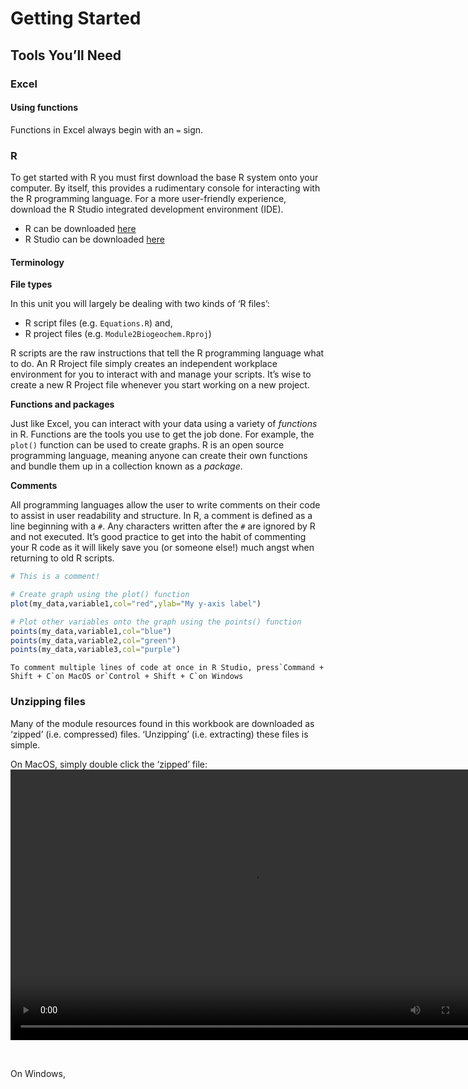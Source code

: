 # Getting Started {-}

## Tools You'll Need {-}

### Excel {-}

#### Using functions {-}

Functions in Excel always begin with an `=` sign. 


### R {-}

To get started with R you must first download the base R system onto your computer. By itself, this provides a rudimentary console for interacting with the R programming language. For a more user-friendly experience, download the R Studio integrated development environment (IDE). 

- R can be downloaded [here](https://cran.csiro.au)
- R Studio can be downloaded [here](https://rstudio.com)

#### Terminology {-}

**File types** 

In this unit you will largely be dealing with two kinds of 'R files': 

- R script files (e.g. `Equations.R`) and,
- R project files (e.g. `Module2Biogeochem.Rproj`) 

R scripts are the raw instructions that tell the R programming language what to do. An R Rroject file simply creates an independent workplace environment for you to interact with and manage your scripts. It's wise to create a new R Project file whenever you start working on a new project. 

**Functions and packages**

Just like Excel, you can interact with your data using a variety of *functions* in R. Functions are the tools you use to get the job done. For example, the `plot()` function can be used to create graphs. R is an open source programming language, meaning anyone can create their own functions and bundle them up in a collection known as a *package*. 

**Comments**

All programming languages allow the user to write comments on their code to assist in user readability and structure. In R, a comment is defined as a line beginning with a `#`. Any characters written after the `#` are ignored by R and not executed. It's good practice to get into the habit of commenting your R code as it will likely save you (or someone else!) much angst when returning to old R scripts. 

```r
# This is a comment!

# Create graph using the plot() function
plot(my_data,variable1,col="red",ylab="My y-axis label")

# Plot other variables onto the graph using the points() function
points(my_data,variable1,col="blue")
points(my_data,variable2,col="green")
points(my_data,variable3,col="purple")

```


```block2
To comment multiple lines of code at once in R Studio, press`Command + Shift + C`on MacOS or`Control + Shift + C`on Windows
```

### Unzipping files {-}

Many of the module resources found in this workbook are downloaded as 'zipped' (i.e. compressed) files. 'Unzipping' (i.e. extracting) these files is simple. 

On MacOS, simply double click the 'zipped' file:
<center>
<video width="768" height="433" controls>
  <source src="images/01-gettingstarted/video1.mp4" type="video/mp4">
</video>
</center>
<br>

On Windows,